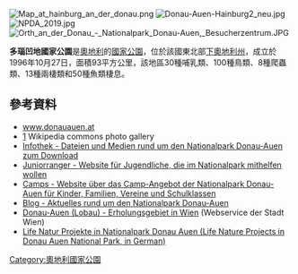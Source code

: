 [[Image:Map_at_hainburg_an_der_donau.png|right]]
[[Image:Donau-Auen-Hainburg2_neu.jpg|right]]
[[Image:NPDA_2019.jpg|thumb]]
[[Image:Orth_an_der_Donau_-_Nationalpark_Donau-Auen,_Besucherzentrum.JPG|thumb]]

{{coords|48|8|N|16|55|E|display=title}}

'''多瑙凹地國家公園'''是[[奧地利|奧地利]]的[[國家公園|國家公園]]，位於該國東北部[[下奧地利州|下奧地利州]]，成立於1996年10月27日，面積93平方公里，該地區30種哺乳類、100種鳥類、8種爬蟲類、13種兩棲類和50種魚類棲息。

==參考資料==
* [http://www.donauauen.at/ www.donauauen.at] {{Wayback|url=http://www.donauauen.at/ |date=20071125150207 }}
* [https://commons.wikimedia.org/wiki/Category:Nationalpark_Donau-Auen?uselang=de] Wikipedia commons photo gallery
* [https://infothek.donauauen.at/ Infothek - Dateien und Medien rund um den Nationalpark Donau-Auen zum Download] {{Wayback|url=https://infothek.donauauen.at/ |date=20210116181051 }}
* [https://juniorranger.donauauen.at/ Juniorranger - Website für Jugendliche, die im Nationalpark mithelfen wollen] {{Wayback|url=https://juniorranger.donauauen.at/ |date=20201021223859 }}
* [https://camps.donauauen.at/ Camps - Website über das Camp-Angebot der Nationalpark Donau-Auen für Kinder, Familien, Vereine und Schulklassen] {{Wayback|url=https://camps.donauauen.at/ |date=20210116203051 }}
* [https://blog.donauauen.at/ Blog - Aktuelles rund um den Nationalpark Donau-Auen] {{Wayback|url=https://blog.donauauen.at/ |date=20210119082404 }}
* [https://www.wien.gv.at/umwelt/wald/erholung/nationalpark/ Donau-Auen (Lobau) - Erholungsgebiet in Wien] {{Wayback|url=https://www.wien.gv.at/umwelt/wald/erholung/nationalpark/ |date=20201025231022 }} (Webservice der Stadt Wien)
* [https://infothek.donauauen.at/infothek/folder/life-natur-projekte-im-nationalpark-donau-auen.html Life Natur Projekte in Nationalpark Donau Auen (Life Nature Projects in Donau Auen National Park, in German)] {{Wayback|url=https://infothek.donauauen.at/infothek/folder/life-natur-projekte-im-nationalpark-donau-auen.html |date=20201027063617 }}

{{Austria-geo-stub}}
[[Category:奧地利國家公園|Category:奧地利國家公園]]